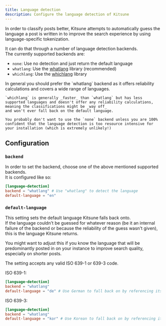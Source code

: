 ```yaml
---
title: Language detection
description: Configure the language detection of Kitsune
---
```



In order to classify posts better, Kitsune attempts to automatically guess the language a post is written in to improve the search experience by using language-specific tokenization.

It can do that through a number of language detection backends.  
The currently supported backends are:

- `none`: Use no detection and just return the default language
- `whatlang`: Use the [whatlang](https://github.com/greyblake/whatlang-rs) library (recommended)
- `whichlang`: Use the [whichlang](https://github.com/quickwit-oss/whichlang) library

<Aside>
    In general you should prefer the `whatlang` backend as it offers reliability calculations and covers a wide range of languages.

    `whichlang` is generally _faster_ than `whatlang` but has less supported languages and doesn't offer any reliability calculations, meaning the classifications might be _way off_
    and won't ever fall back on the default language.

    You probably don't want to use the `none` backend unless you are 100% confident that the language detection is too resource intensive for your installation (which is extremely unlikely!)

</Aside>

## Configuration

### `backend`

In order to set the backend, choose one of the above mentioned supported backends.  
It is configured like so:

```toml
[language-detection]
backend = "whatlang" # Use "whatlang" to detect the language
default-language = "en"
```

### `default-language`

This setting sets the default language Kitsune falls back onto.  
If the language couldn't be guessed for whatever reason (be it an internal failure of the backend or because the reliability of the guess wasn't given),
this is the language Kitsune returns.

You might want to adjust this if you know the language that will be predominantly posted in on your instance to improve search quality, especially on shorter posts.

The setting accepts any valid ISO 639-1 or 639-3 code.

ISO 639-1:

```toml
[language-detection]
backend = "whatlang"
default-language = "de" # Use German to fall back on by referencing its ISO 639-1 value
```

ISO 639-3:

```toml
[language-detection]
backend = "whatlang"
default-language = "kor" # Use Korean to fall back on by referencing its ISO 639-3 value
```
